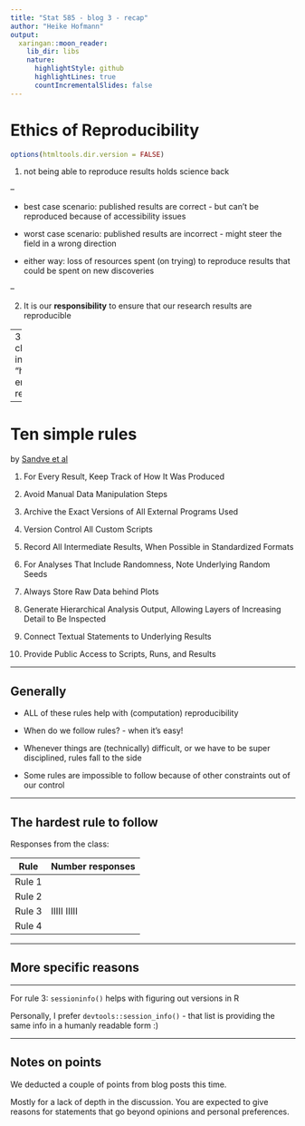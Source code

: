 ```yaml
---
title: "Stat 585 - blog 3 - recap"
author: "Heike Hofmann"
output:
  xaringan::moon_reader:
    lib_dir: libs
    nature:
      highlightStyle: github
      highlightLines: true
      countIncrementalSlides: false
---
```


# Ethics of Reproducibility
```r
options(htmltools.dir.version = FALSE)
```

1. not being able to reproduce results holds science back

--

  - best case scenario: published results are correct - but can't be reproduced because of accessibility issues 

  - worst case scenario: published results are incorrect - might steer the field in a wrong direction

  - either way: loss of resources spent (on trying) to reproduce results that could be spent on new discoveries

--

2. It is our **responsibility** to ensure that our research results are reproducible

--
3. The only choice we have in the matter is "how do we ensure reproducibility?"



---

# Ten simple rules

 by [Sandve et al](https://journals.plos.org/ploscompbiol/article?id=10.1371/journal.pcbi.1003285)


1. For Every Result, Keep Track of How It Was Produced

2. Avoid Manual Data Manipulation Steps

3. Archive the Exact Versions of All External Programs Used

4. Version Control All Custom Scripts

5. Record All Intermediate Results, When Possible in Standardized Formats

6. For Analyses That Include Randomness, Note Underlying Random Seeds

7. Always Store Raw Data behind Plots

8. Generate Hierarchical Analysis Output, Allowing Layers of Increasing Detail to Be Inspected

9. Connect Textual Statements to Underlying Results

10.  Provide Public Access to Scripts, Runs, and Results

---

## Generally

- ALL of these rules help with (computation) reproducibility

- When do we  follow rules? - when it's easy!

- Whenever things are (technically) difficult, or we have to be super disciplined, rules fall to the side

- Some rules are impossible to follow because of other constraints out of our control

---

## The hardest rule to follow

Responses from the class:

| Rule  	| Number responses 	|
|--------	|-------	|
| Rule 1	|       	|
| Rule 2	|       	|
| Rule 3	|  IIIII IIIII     	|
| Rule 4	|       	|

---

## More specific reasons 

---

For rule 3: 
`sessioninfo()` helps with figuring out versions in R

Personally, I prefer `devtools::session_info()` - that list is providing the same info in a humanly readable form :)


---

## Notes on points

We deducted a couple of points from blog posts this time.

Mostly for a lack of depth in the discussion. You are expected to give reasons for statements that go beyond opinions and personal preferences.
